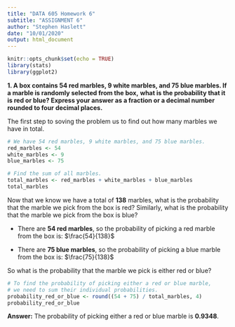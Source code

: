 ```yaml
---
title: "DATA 605 Homework 6"
subtitle: "ASSIGNMENT 6"
author: "Stephen Haslett"
date: "10/01/2020"
output: html_document
---
```


```r
knitr::opts_chunk$set(echo = TRUE)
library(stats)
library(ggplot2)
```

**1. A box contains 54 red marbles, 9 white marbles, and 75 blue marbles. If a marble is randomly selected from the box,**
**what is the probability that it is red or blue? Express your answer as a fraction or a decimal number rounded to four**
**decimal places.**

The first step to soving the problem us to find out how many marbles we have in total.

```r
# We have 54 red marbles, 9 white marbles, and 75 blue marbles.
red_marbles <- 54
white_marbles <- 9
blue_marbles <- 75

# Find the sum of all marbles.
total_marbles <- red_marbles + white_marbles + blue_marbles
total_marbles
```

Now that we know we have a total of **138** marbles, what is the probability that the marble we pick from the box is red?
Similarly, what is the probability that the marble we pick from the box is blue?

- There are **54 red marbles**, so the probability of picking a red marble from the box is: $\frac{54}{138}$

- There are **75 blue marbles**, so the probability of picking a blue marble from the box is: $\frac{75}{138}$

So what is the probability that the marble we pick is either red or blue?

```r
# To find the probability of picking either a red or blue marble,
# we need to sum their individual probabilities.
probability_red_or_blue <- round((54 + 75) / total_marbles, 4)
probability_red_or_blue
```

**Answer:** The probability of picking either a red or blue marble is **0.9348**.
